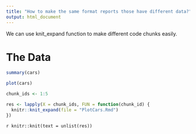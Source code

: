 ```yaml
---
title: "How to make the same format reports those have different data?"
output: html_document
---
```


We can use knit_expand function to make different code chunks easily.

# The Data

```r
summary(cars)
```

```r
plot(cars)
```

```r
chunk_ids <- 1:5

res <- lapply(X = chunk_ids, FUN = function(chunk_id) {
  knitr::knit_expand(file = "PlotCars.Rmd")
})
```

`r knitr::knit(text = unlist(res))`

